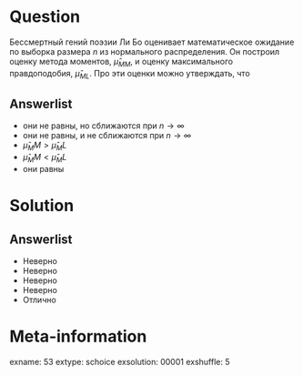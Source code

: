 Question
========
Бессмертный гений поэзии Ли Бо оценивает математическое ожидание  по выборка размера $n$ из нормального распределения. Он построил оценку метода моментов, $\hat{\mu}_{MM}$, и оценку максимального правдоподобия, $\hat{\mu}_{ML}$. Про эти оценки можно утверждать, что
 

Answerlist
----------
*  они не равны, но сближаются при $n\to \infty$
*  они не равны, и не сближаются при $n\to \infty$
*   $\hat\mu_MM>\hat\mu_ML$
*  $\hat\mu_MM<\hat\mu_ML$ 
*  они равны

Solution
========

Answerlist
----------
*  Неверно
*  Неверно
*  Неверно
*  Неверно
*  Отлично

Meta-information
================
exname: 53
extype: schoice
exsolution: 00001
exshuffle: 5
